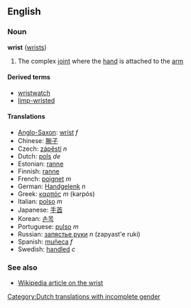==English==
===Noun===
'''wrist''' ([[wrists]])

# The complex [[joint]] where the [[hand]] is attached to the [[arm]]

====Derived terms====
*[[wristwatch]]
*[[limp-wristed]]

====Translations====
*[[Anglo-Saxon]]: [[wríst]] ''f''
*Chinese: [[腕子]]
*Czech: [[zápěstí]] ''n''
*Dutch: [[pols]] ''de'' [[Category:Dutch translations with incomplete gender]]
*Estonian: [[ranne#Estonian|ranne]]
*Finnish: [[ranne#Finnish|ranne]]
*French: [[poignet]] ''m''
*German: [[Handgelenk]] ''n''
*Greek: [[καρπός]] ''m'' (karpós)
*Italian: [[polso]] ''m''
*Japanese: [[手首]]
*Korean: [[손목]]
*Portuguese: [[pulso]] ''m''
*Russian: [[запястье руки]] ''n'' (zapyast'e ruki)
*Spanish: [[muñeca]] ''f''
*Swedish: [[handled#Swedish|handled]] ''c''

===See also===
*[[w:wrist|Wikipedia article on the wrist]]
